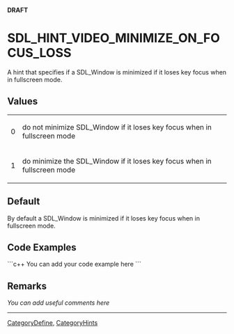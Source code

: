 <span color="red">'''DRAFT'''</span>

<!-- #*^*^*^*^*See http://wiki.libsdl.org/moin.cgi/SGEnumerations for details on editing this page*^*^*^*^* -->


= SDL_HINT_VIDEO_MINIMIZE_ON_FOCUS_LOSS =
A hint that specifies if a SDL_Window is minimized if it loses key focus when in fullscreen mode.




== Values ==
{|
|0
|do not minimize SDL_Window if it loses key focus when in fullscreen mode
|-
|1
|do minimize the SDL_Window if it loses key focus when in fullscreen mode
|}


== Default ==
By default a SDL_Window is minimized if it loses key focus when in fullscreen mode.


== Code Examples ==
```c++
You can add your code example here
```

<!-- #Leave this section as-is unless you have a code example to put in.  In that case, replace You can add your code example here with your code example following the Style Guide instructions.  Leave the rest of the markup alone and delete this comment. -->


== Remarks ==
''You can add useful comments here''

<!-- #Leave this section as-is unless you have a remark to put in.  In that case, replace ''You can add useful comments here'' with your remark(s) following the Style Guide instructions.  Leave the rest of the markup alone and delete this comment. -->

----
[[CategoryDefine]], [[CategoryHints]]
<!-- #See the Style Guide for instructions on editing the footer. -->
